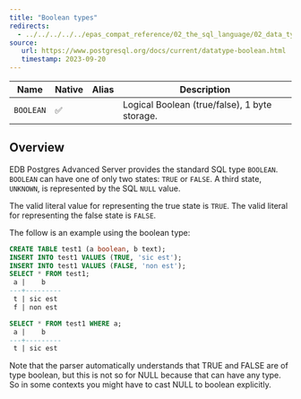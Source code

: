 ```yaml
---
title: "Boolean types"
redirects:
  - ../../../../../epas_compat_reference/02_the_sql_language/02_data_types/05_boolean_type #generated for docs/epas/reorg-role-use-case-mode
source:
   url: https://www.postgresql.org/docs/current/datatype-boolean.html
   timestamp: 2023-09-20
---
```


<div id="boolean_type" class="registered_link"></div>


| Name      | Native | Alias | Description                                   |
| --------- | ------ | ----- | --------------------------------------------- |
| `BOOLEAN` | ✅     |       | Logical Boolean (true/false), 1 byte storage. |

## Overview

EDB Postgres Advanced Server provides the standard SQL type `BOOLEAN`. `BOOLEAN` can have one of only two states: `TRUE` or `FALSE`. A third state, `UNKNOWN`, is represented by the SQL `NULL` value.

The valid literal value for representing the true state is `TRUE`. The valid literal for representing the false state is `FALSE`.

The follow is an example using the boolean type:

```sql
CREATE TABLE test1 (a boolean, b text);
INSERT INTO test1 VALUES (TRUE, 'sic est');
INSERT INTO test1 VALUES (FALSE, 'non est');
SELECT * FROM test1;
 a |    b
---+---------
 t | sic est
 f | non est

SELECT * FROM test1 WHERE a;
 a |    b
---+---------
 t | sic est
 ```

Note that the parser automatically understands that TRUE and FALSE are of type boolean, but this is not so for NULL because that can have any type. So in some contexts you might have to cast NULL to boolean explicitly.

